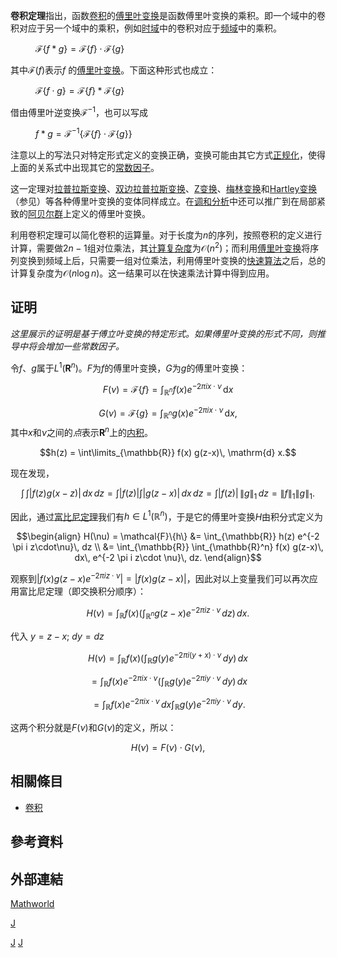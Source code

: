 {{noteTA
|G1=Signals and Systems
}}
'''卷积定理'''指出，函数[[卷积|卷积]]的[[傅里叶变换|傅里叶变换]]是函数傅里叶变换的乘积。即一个域中的卷积对应于另一个域中的乘积，例如[[时域|时域]]中的卷积对应于[[频率|频域]]中的乘积。

: <math>\mathcal{F}\{f*g\} = \mathcal{F}\{f\} \cdot \mathcal{F}\{g\}</math>

其中<math>\mathcal{F}(f)</math>表示''f'' 的[[傅里叶变换|傅里叶变换]]。下面这种形式也成立：

: <math>\mathcal{F}\{f \cdot g\}= \mathcal{F}\{f\}*\mathcal{F}\{g\}</math>

借由傅里叶逆变换<math>\mathcal{F}^{-1}</math>，也可以写成

: <math>f*g= \mathcal{F}^{-1}\big\{\mathcal{F}\{f\}\cdot\mathcal{F}\{g\}\big\}</math>

注意以上的写法只对特定形式定义的变换正确，变换可能由其它方式[[正规化|正规化]]，使得上面的关系式中出现其它的[[常数因子|常数因子]]。

这一定理对[[拉普拉斯变换|拉普拉斯变换]]、[[双边拉普拉斯变换|双边拉普拉斯变换]]、[[Z变换|Z变换]]、[[梅林变换|梅林变换]]和[[Hartley变换|Hartley变换]]（参见{{link-en|Mellin inversion theorem|Mellin inversion theorem|Mellin inversion theorem}}）等各种傅里叶变换的变体同样成立。在[[调和分析|调和分析]]中还可以推广到在局部紧致的[[阿贝尔群|阿贝尔群]]上定义的傅里叶变换。

利用卷积定理可以简化卷积的运算量。对于长度为<math>n</math>的序列，按照卷积的定义进行计算，需要做<math>2n-1</math>组对位乘法，其[[计算复杂度|计算复杂度]]为<math>\mathcal{O}(n^2)</math>；而利用[[傅里叶变换|傅里叶变换]]将序列变换到频域上后，只需要一组对位乘法，利用傅里叶变换的[[快速傅里叶变换|快速算法]]之后，总的计算复杂度为<math>\mathcal{O}(n\log n)</math>。这一结果可以在快速乘法计算中得到应用。

==证明==

''这里展示的证明是基于傅立叶变换的特定形式。如果傅里叶变换的形式不同，则推导中将会增加一些常数因子。'' 

令''f''、''g''属于''L''<sup>1</sup>('''R'''<sup>''n''</sup>)。<math>F</math>为<math>f</math>的傅里叶变换，<math>G</math>为<math>g</math>的傅里叶变换：
:<math>F(\nu) = \mathcal{F}\{f\} = \int_{\mathbb{R}^n} f(x) e^{-2 \pi i x\cdot\nu} \, \mathrm{d}x </math>
:<math>G(\nu) = \mathcal{F}\{g\} = \int_{\mathbb{R}^n}g(x) e^{-2 \pi i x\cdot\nu} \, \mathrm{d}x, </math>
其中''x''和''ν''之间的''点''表示'''R'''<sup>''n''</sup>上的[[内积|内积]]。
:<math>h(z) = \int\limits_{\mathbb{R}} f(x) g(z-x)\, \mathrm{d} x. </math>

现在发现，

:<math> \int\!\!\int |f(z)g(x-z)|\,dx\,dz=\int |f(z)| \int |g(z-x)|\,dx\,dz = \int |f(z)|\,\|g\|_1\,dz=\|f\|_1 \|g\|_1.</math>

因此，通过[[富比尼定理|富比尼定理]]我们有<math>h\in L^1(\mathbb{R}^n)</math>，于是它的傅里叶变换<math>H</math>由积分式定义为

:<math>
\begin{align}
  H(\nu) = \mathcal{F}\{h\} &= \int_{\mathbb{R}} h(z) e^{-2 \pi i z\cdot\nu}\, dz \\
                            &= \int_{\mathbb{R}} \int_{\mathbb{R}^n} f(x) g(z-x)\, dx\, e^{-2 \pi i z\cdot \nu}\, dz.
\end{align}
</math>

观察到<math> |f(x)g(z-x)e^{-2\pi i z\cdot\nu}|=|f(x)g(z-x)|</math>，因此对以上变量我们可以再次应用富比尼定理（即交换积分顺序）：

:<math>H(\nu) = \int_{\mathbb{R}} f(x)\left(\int_{\mathbb{R}^n} g(z-x)e^{-2 \pi i z\cdot \nu}\,dz\right)\,dx.</math>

代入 <math>y=z-x</math>; <math>dy = dz</math>

:<math>H(\nu) = \int_{\mathbb{R}} f(x) \left( \int_{\mathbb{R}} g(y) e^{-2 \pi i (y+x)\cdot\nu}\,dy \right) \,dx</math>

:::<math>=\int_{\mathbb{R}} f(x)e^{-2\pi i x\cdot \nu} \left( \int_{\mathbb{R}} g(y) e^{-2 \pi i y\cdot\nu}\,dy \right) \,dx</math>

:::<math>=\int_{\mathbb{R}} f(x)e^{-2\pi i x\cdot \nu}\,dx \int_{\mathbb{R}} g(y) e^{-2 \pi i y\cdot\nu}\,dy.</math>

这两个积分就是<math>F(\nu)</math>和<math>G(\nu)</math>的定义，所以：
:<math>H(\nu) = F(\nu) \cdot G(\nu),</math>

==相關條目==

*[[卷积|卷积]]

==參考資料==

==外部連結==

[http://mathworld.wolfram.com/ConvolutionTheorem.html Mathworld] {{Wayback|url=http://mathworld.wolfram.com/ConvolutionTheorem.html |date=20210224034622 }}

[[Category:信号处理|J]]
[[category:数学定理|J]]
[[Category:傅里叶分析|J]]